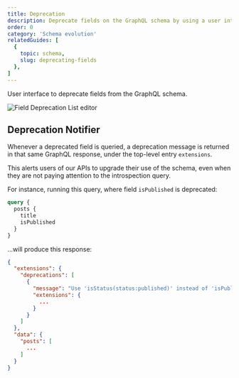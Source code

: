 ```yaml
---
title: Deprecation
description: Deprecate fields on the GraphQL schema by using a user interface, without the need to deploy any code.
order: 0
category: 'Schema evolution'
relatedGuides: [
  {
    topic: schema,
    slug: deprecating-fields
  },
]
---
```


User interface to deprecate fields from the GraphQL schema.

![Field Deprecation List editor](/assets/extensions/upstream-pro/field-deprecation-list.png "Field Deprecation List editor")

## Deprecation Notifier

Whenever a deprecated field is queried, a deprecation message is returned in that same GraphQL response, under the top-level entry `extensions`.

This alerts users of our APIs to upgrade their use of the schema, even when they are not paying attention to the introspection query.

For instance, running this query, where field `isPublished` is deprecated:

```graphql
query {
  posts {
    title
    isPublished
  }
}
```

...will produce this response:

```json
{
  "extensions": {
    "deprecations": [
      {
        "message": "Use 'isStatus(status:published)' instead of 'isPublished'",
        "extensions": {
          ...
        }
      }
    ]
  },
  "data": {
    "posts": [
      ...
    ]
  }
}
```
